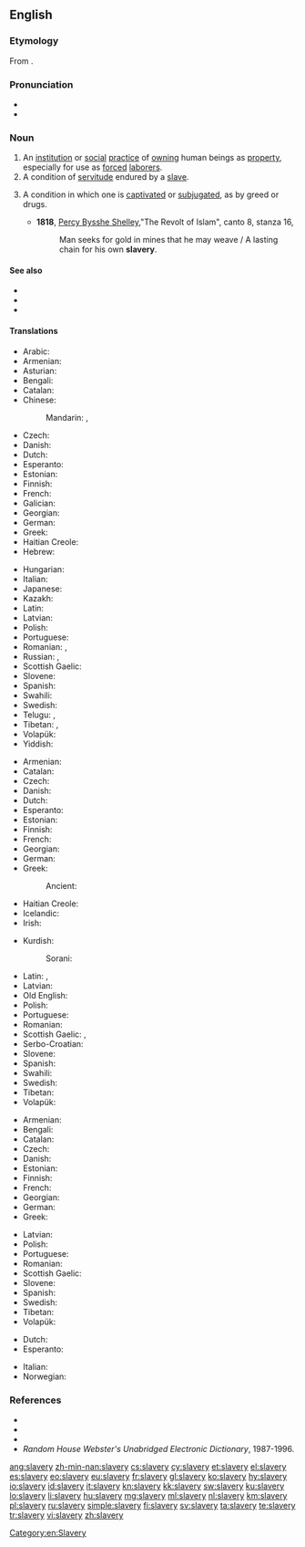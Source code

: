 ==English==
{{wikipedia}}

===Etymology===
From {{suffix|slave|ery|lang=en}}.

===Pronunciation===
* {{IPA|/ˈsleɪvəɹi/|lang=en}}
* {{audio|en-us-slavery.ogg|Audio (US)|lang=en}}

===Noun===
{{en-noun|-|slaveries}}

# An [[institution]] or [[social]] [[practice]] of [[own]]ing human beings as [[property]], especially for use as [[forced]] [[laborer]]s.
# A condition of [[servitude]] endured by a [[slave]].
# {{label|en|figuratively}} A condition in which one is [[captivate]]d or [[subjugate]]d, as by greed or drugs.
#* '''1818''', [[w:Percy_Bysshe_Shelley|Percy Bysshe Shelley]],"The Revolt of Islam", canto 8, stanza 16,
#*: Man seeks for gold in mines that he may weave / A lasting chain for his own '''slavery'''.

====See also====
* {{l|en|debt bondage}}
* {{l|en|bonded labor}}
* {{l|en|bonded labour}}

====Translations====
{{trans-top|institution or practice of owning human beings}}
* Arabic: {{t|ar|عُبُودِيَّة|f}}
* Armenian: {{t+|hy|ստրկատիրություն}}
* Asturian: {{t|ast|esclavitú|f}}
* Bengali: {{t|bn|দাসত্ব|sc=Beng}}
* Catalan: {{t|ca|esclavitud|f}}
* Chinese:
*: Mandarin: {{t+|cmn|奴隸制度|sc=Hani}}, {{t|cmn|奴隶制度|tr=núlì zhìdù|sc=Hani}}
* Czech: {{t|cs|otrokářství|n}}
* Danish: {{t+|da|slaveri|n}}
* Dutch: {{t+|nl|slavernij|f}}
* Esperanto: {{t|eo|sklaveco}}
* Estonian: {{t|et|orjus}}
* Finnish: {{t+|fi|orjuus}}
* French: {{t+|fr|esclavage|m}}
* Galician: {{t+|gl|escravitude|f}}
* Georgian: {{t|ka|მონათმფლობელობა}}
* German: {{t+|de|Sklaverei|f}}
* Greek: {{t+|el|δουλεία|f}}
* Haitian Creole: {{t|ht|esklavaj}}
* Hebrew: {{t|he|עבדות|f|tr=3avdút|sc=Hebr}}
{{trans-mid}}
* Hungarian: {{t+|hu|rabszolgaság}}
* Italian: {{t+|it|schiavitù}}
* Japanese: {{t|ja|奴隷制度|tr=どれいせいど, dorei seido}}
* Kazakh: {{t+|kk|құлдық|sc=Cyrl}}
* Latin: {{t|la|servitūdō|f}}
* Latvian: {{t+|lv|verdzība|f}}
* Polish: {{t+|pl|niewolnictwo|n}}
* Portuguese: {{t+|pt|escravidão|f}}
* Romanian: {{t+|ro|sclavie|f}}, {{t+|ro|robie|f}}
* Russian: {{t+|ru|ра́бство|n}}, {{t+|ru|нево́ля|f}}
* Scottish Gaelic: {{t|gd|tràillealachd|f}}
* Slovene: {{t+|sl|suženjstvo|n}}
* Spanish: {{t+|es|esclavitud|f}}
* Swahili: {{t+|sw|utumwa}}
* Swedish: {{t+|sv|slaveri|n}}
* Telugu: {{t+|te|దాస్యము}}, {{t+|te|దాసితనము}}
* Tibetan: {{t|bo|བཀོལ་སྤྱོད|sc=Tibt}}, {{t|bo|བཀོལ་གཅོད|sc=Tibt}}
* Volapük: {{t+|vo|slaf}}
* Yiddish: {{t|yi|שקלאַפֿערײַ|n|tr=shklaferay|sc=Hebr}}
{{trans-bottom}}

{{trans-top|condition of servitude endured by a slave}}
* Armenian: {{t+|hy|ստրկություն}}
* Catalan: {{t|ca|esclavatge|m}}
* Czech: {{t+|cs|otroctví|n}}
* Danish: {{t+|da|slaveri|n}}
* Dutch: {{t+|nl|slavernij|f}}
* Esperanto: {{t|eo|sklaveco}}
* Estonian: {{t|et|orjus}}
* Finnish: {{t+|fi|orjuus}}
* French: {{t+|fr|esclavage|m}}
* Georgian: {{t|ka|მონობა}}
* German: {{t+|de|Sklaverei|f}}
* Greek: {{t+|el|δουλεία|f}}
*: Ancient: {{t|grc|ἀνδραποδωδία|f}}
* Haitian Creole: {{t|ht|esklavaj}}
* Icelandic: {{t|is|þrælahald}}
* Irish: {{t|ga|sclábhaíocht|f}}
{{trans-mid}}
* Kurdish:
*: Sorani: {{t|ku|به‌نده‌گی}}
* Latin: {{t|la|servitium|n}}, {{t|la|servitus|f}}
* Latvian: {{t+|lv|verdzība|f}}
* Old English: {{t|ang|eowdom|alt=þeowdom}}
* Polish: {{t+|pl|niewola|f}}
* Portuguese: {{t+|pt|escravidão|f}}
* Romanian: {{t+|ro|sclavie}}
* Scottish Gaelic: {{t|gd|tràillealachd|f}}, {{t|gd|òglachas|m}}
* Serbo-Croatian: {{t+|sh|ropstvo|n}}
* Slovene: {{t+|sl|suženjstvo|n}}
* Spanish: {{t+|es|esclavitud|f}}
* Swahili: {{t+|sw|utumwa}}
* Swedish: {{t+|sv|slaveri|n}}
* Tibetan: {{t-needed|bo}}
* Volapük: {{t+|vo|slaf}}
{{trans-bottom}}

{{trans-top|condition in which one is captivated or subjugated}}
* Armenian: {{t+|hy|ստրկություն}}
* Bengali: {{t|bn|দাসত্ব|sc=Beng}}
* Catalan: {{t|ca|esclavitud|f}}
* Czech: {{t+|cs|otroctví|n}}
* Danish: {{t+|da|slaveri|n}}
* Estonian: {{t|et|orjus}}
* Finnish: {{t+|fi|orjuus}}
* French: {{t+|fr|esclavage|m}}
* Georgian: {{t|ka|მონობა}}
* German: {{t+|de|Sklaverei|f}}
* Greek: {{t+|el|δουλεία|f}}
{{trans-mid}}
* Latvian: {{t+|lv|verdzība|f}}
* Polish: {{t+|pl|niewola|f}}
* Portuguese: {{t+|pt|escravidão|f}}
* Romanian: {{t+|ro|sclavie}}
* Scottish Gaelic: {{t|gd|tràillealachd|f}}
* Slovene: {{t+|sl|suženjstvo|n}}
* Spanish: {{t+|es|esclavitud|f}}
* Swedish: {{t+|sv|slaveri|n}}
* Tibetan: {{t-needed|bo}}
* Volapük: {{t+|vo|slaf}}
{{trans-bottom}}

{{checktrans-top}}
* Dutch: {{t-check|nl|slavernij|f}}
* Esperanto: {{t-check|eo|sklaveco}}
{{trans-mid}}
* Italian: {{t-check|it|schiavitù|f}}
* Norwegian: {{t-check|no|slaveri}}
{{trans-bottom}}

===References===
* {{R:Webster 1828}}
* {{R:Webster 1913|slavery}}
* {{R:Dictionary.com|slavery}}
* ''Random House Webster's Unabridged Electronic Dictionary'', 1987-1996.

[[Category:en:Slavery]]

[[ang:slavery]]
[[zh-min-nan:slavery]]
[[cs:slavery]]
[[cy:slavery]]
[[et:slavery]]
[[el:slavery]]
[[es:slavery]]
[[eo:slavery]]
[[eu:slavery]]
[[fr:slavery]]
[[gl:slavery]]
[[ko:slavery]]
[[hy:slavery]]
[[io:slavery]]
[[id:slavery]]
[[it:slavery]]
[[kn:slavery]]
[[kk:slavery]]
[[sw:slavery]]
[[ku:slavery]]
[[lo:slavery]]
[[li:slavery]]
[[hu:slavery]]
[[mg:slavery]]
[[ml:slavery]]
[[nl:slavery]]
[[km:slavery]]
[[pl:slavery]]
[[ru:slavery]]
[[simple:slavery]]
[[fi:slavery]]
[[sv:slavery]]
[[ta:slavery]]
[[te:slavery]]
[[tr:slavery]]
[[vi:slavery]]
[[zh:slavery]]